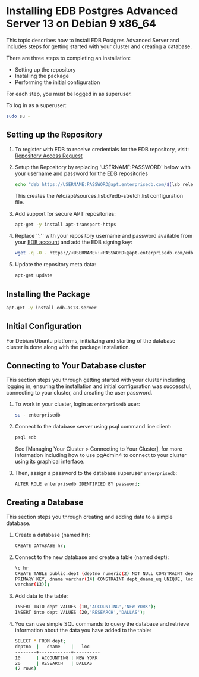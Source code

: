 # Installing EDB Postgres Advanced Server 13 on Debian 9 x86_64

This topic describes how to install EDB Postgres Advanced Server and includes steps for getting started with your cluster and creating a database.

There are three steps to completing an installation:

- Setting up the repository
- Installing the package
- Performing the initial configuration

For each step, you must be logged in as superuser.

To log in as a superuser:

```sh
sudo su -
```

## Setting up the Repository

1. To register with EDB to receive credentials for the EDB repository, visit: [Repository Access Request](https://www.enterprisedb.com/repository-access-request)

1. Setup the Repository by replacing 'USERNAME:PASSWORD' below with your username and password for the EDB repositories

   ```sh
   echo "deb https://USERNAME:PASSWORD@apt.enterprisedb.com/$(lsb_release -cs)-edb/ $(lsb_release -cs) main" > /etc/apt/sources.list.d/edb-$(lsb_release -cs).list
   ```

   This creates the /etc/apt/sources.list.d/edb-stretch.list configuration file.

1. Add support for secure APT repositories:

   ```sh
   apt-get -y install apt-transport-https
   ```

1. Replace '<USERNAME>':'<PASSWORD>' with your repository username and password available from your [EDB account](https://www.enterprisedb.com/user) and add the EDB signing key:

   ```sh
   wget -q -O - https://<USERNAME>:<PASSWORD>@apt.enterprisedb.com/edb-deb.gpg.key  | sudo apt-key add -
   ```

1. Update the repository meta data:
   ```sh
   apt-get update
   ```

## Installing the Package

```sh
apt-get -y install edb-as13-server
```

## Initial Configuration

For Debian/Ubuntu platforms, initializing and starting of the database cluster is done along with the package installation.

## Connecting to Your Database cluster

This section steps you through getting started with your cluster including logging in, ensuring the installation and initial configuration was successful, connecting to your cluster, and creating the user password.

1. To work in your cluster, login as `enterprisedb` user:

   ```sh
   su - enterprisedb
   ```

1. Connect to the database server using psql command line client:

   ```sh
   psql edb
   ```

   See [Managing Your Cluster > Connecting to Your Cluster], for more information including how to use pgAdmin4 to connect to your cluster using its graphical interface.

1. Then, assign a password to the database superuser `enterprisedb`:

   ```sh
   ALTER ROLE enterprisedb IDENTIFIED BY password;
   ```

## Creating a Database

This section steps you through creating and adding data to a simple database.

1. Create a database (named hr):

   ```sh
   CREATE DATABASE hr;
   ```

1. Connect to the new database and create a table (named dept):

   ```sh
   \c hr
   CREATE TABLE public.dept (deptno numeric(2) NOT NULL CONSTRAINT dept_pk
   PRIMARY KEY, dname varchar(14) CONSTRAINT dept_dname_uq UNIQUE, loc
   varchar(13));
   ```

1. Add data to the table:

   ```sh
   INSERT INTO dept VALUES (10,'ACCOUNTING','NEW YORK');
   INSERT into dept VALUES (20,'RESEARCH','DALLAS');
   ```

1. You can use simple SQL commands to query the database and retrieve information about the data you have added to the table:

   ```sh
   SELECT * FROM dept;
   deptno  |   dname    |   loc
   --------+------------+----------
   10      | ACCOUNTING | NEW YORK
   20      | RESEARCH   | DALLAS
   (2 rows)
   ```
